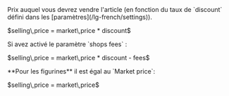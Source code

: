   <Accordion icon="input-numeric" title="Selling price (SLP)">
    <ResponseField name="selling price" type="decimal">
      Prix auquel vous devrez vendre l'article (en fonction du taux de `discount` défini dans les [paramètres](/lg-french/settings)). 
      <p>$selling\,price = market\,price * discount$</p>
      Si avez activé le paramètre `shops fees` :
      <p>$selling\,price = market\,price * discount - fees$</p>
      **Pour les figurines** il est égal au `Market price`:
      <p>$selling\,price = market\,price$</p>
    </ResponseField>
  </Accordion>